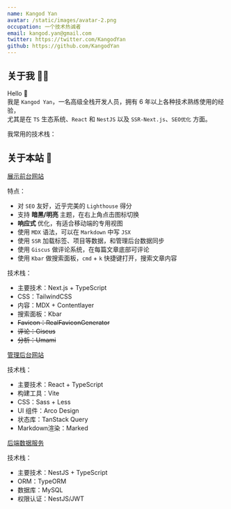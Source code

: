 ```yaml
---
name: Kangod Yan
avatar: /static/images/avatar-2.png
occupation: 一个技术热诚者
email: kangod.yan@gmail.com
twitter: https://twitter.com/KangodYan
github: https://github.com/KangodYan
---
```



## 关于我 👨‍💻

Hello <span className="wave">👋</span>  
我是 `Kangod Yan`，一名高级全栈开发人员，拥有 6 年以上各种技术熟练使用的经验，<br/>
尤其是在 `TS` 生态系统、`React` 和 `NestJS` 以及 `SSR-Next.js`、`SEO优化` 方面。

我常用的技术栈：

<FamiliarTechStack />

## 关于本站 🌊

<a href="https://kangod.top" target="_blank" rel="noopener noreferrer">
  展示前台网站
</a>

特点：

- 对 `SEO` 友好，近乎完美的 `Lighthouse` 得分
- 支持 **暗黑/明亮** 主题，在右上角点击图标切换
- **响应式** 优化，有适合移动端的专用视图
- 使用 `MDX` 语法，可以在 `Markdown` 中写 `JSX`
- 使用 `SSR` 加载标签、项目等数据，和管理后台数据同步
- 使用 `Giscus` 做评论系统，在每篇文章底部可评论
- 使用 `Kbar` 做搜索面板，`cmd` + `k` 快捷键打开，搜索文章内容

技术栈：

- 主要技术：Next.js + TypeScript
- CSS：TailwindCSS
- 内容：MDX + Contentlayer
- 搜索面板：Kbar
- ~~Favicon：RealFaviconGenerator~~
- ~~评论：Giscus~~
- ~~分析：Umami~~

<a href="https://admin.kangod.top" target="_blank" rel="noopener noreferrer">
  管理后台网站
</a>

技术栈：

- 主要技术：React + TypeScript
- 构建工具：Vite
- CSS：Sass + Less
- UI 组件：Arco Design
- 状态库：TanStack Query
- Markdown渲染：Marked

<a href="https://github.com/KangodYan/blog-api-nestjs" target="_blank" rel="noopener noreferrer">
  后端数据服务
</a>

技术栈：

- 主要技术：NestJS + TypeScript
- ORM：TypeORM
- 数据库：MySQL
- 权限认证：NestJS/JWT
